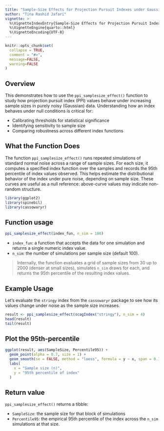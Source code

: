 ```yaml
---
title: "Sample-Size Effects for Projection Pursuit Indexes under Gaussian Noise"
author: "Tina Rashid Jafari"
vignette: >
  %\VignetteIndexEntry{Sample-Size Effects for Projection Pursuit Indexes under Gaussian Noise}
  %\VignetteEngine{quarto::html}
  %\VignetteEncoding{UTF-8}
---
```


```r
knitr::opts_chunk$set(
  collapse = TRUE,
  comment = "#>",
  message=FALSE, 
  warning=FALSE
)
```

## Overview

This demonstrates how to use the `ppi_samplesize_effect()` function to study how projection pursuit index (PPI) values behave under increasing sample sizes in purely noisy (Gaussian) data. 
Understanding how an index behaves under null conditions is critical for:

- Calibrating thresholds for statistical significance
- Identifying sensitivity to sample size
- Comparing robustness across different index functions


## What the Function Does

The function `ppi_samplesize_effect()` runs repeated simulations of standard normal noise across a range of sample sizes. For each size, it computes a specified index function over the samples and records the 95th percentile of index values observed. This helps estimate the distributional behavior of the index under pure noise, depending on sample size. These curves are useful as a null reference: above-curve values may indicate non-random structure.




```r
library(ggplot2)
library(spinebil)
library(cassowaryr)
```

## Function usage

```r
ppi_samplesize_effect(index_fun, n_sim = 100)
```

* `index_fun`: a function that accepts the data for one simulation and returns a single numeric index value. 
* `n_sim`: the number of simulations per sample size (default 100).

> Internally, the function evaluates a grid of sample sizes from 30 up to 2000
> (denser at small sizes), simulates `n_sim` draws for each, and returns the
> 95th percentile of the resulting index values.

## Example Usage

Let’s evaluate the `stringy` index from the `cassowaryr` package to see how its values change under noise as the sample size increases.

```r
result <- ppi_samplesize_effect(scagIndex("stringy"), n_sim = 4)
head(result)
tail(result)
```

## Plot the 95th-percentile

```r
ggplot(result, aes(SampleSize, Percentile95)) +
  geom_point(alpha = 0.7, size = 1) +
  geom_smooth(se = FALSE, method = "loess", formula = y ~ x, span = 0.1) +
  labs(
    x = "Sample size (n)",
    y = "95th percentile of index"
  ) 
```


## Return value

`ppi_samplesize_effect()` returns a tibble:
  
  * `SampleSize`: the sample size for that block of simulations
* `Percentile95`: the empirical 95th percentile of the index across the `n_sim`
simulations at that size.

